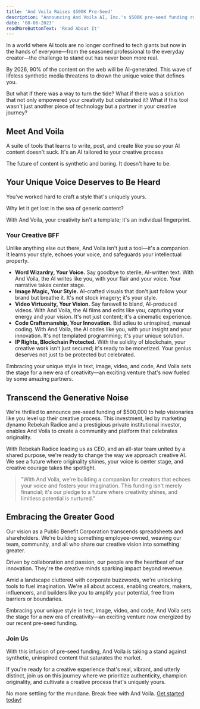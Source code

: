 ```yaml
---
title: 'And Voila Raises $500K Pre-Seed'
description: "Announcing And Voila AI, Inc.'s $500K pre-seed funding round, featuring Rebekah Radice and a leading private institutional investor. We're set to rock the content cosmos!"
date: '08-06-2023'
readMoreButtonText: 'Read About It'
---
```


In a world where AI tools are no longer confined to tech giants but now in the hands of everyone—from the seasoned professional to the everyday creator—the challenge to stand out has never been more real.

By 2026, 90% of the content on the web will be AI-generated. This wave of lifeless synthetic media threatens to drown the unique voice that defines you.

But what if there was a way to turn the tide? What if there was a solution that not only empowered your creativity but celebrated it? What if this tool wasn't just another piece of technology but a partner in your creative journey?

## Meet And Voila

A suite of tools that learns to write, post, and create like you so your AI content doesn't suck. It's an AI tailored to your creative process

The future of content is synthetic and boring. It doesn't have to be.

## Your Unique Voice Deserves to Be Heard

You've worked hard to craft a style that's uniquely yours.

Why let it get lost in the sea of generic content?

With And Voila, your creativity isn't a template; it's an individual fingerprint.

### Your Creative BFF

Unlike anything else out there, And Voila isn't just a tool—it's a companion. It learns your style, echoes your voice, and safeguards your intellectual property.

- **Word Wizardry, Your Voice.** Say goodbye to sterile, AI-written text. With And Voila, the AI writes like you, with your flair and your voice. Your narrative takes center stage.
- **Image Magic, Your Style.** AI-crafted visuals that don't just follow your brand but breathe it. It's not stock imagery; it's your style.
- **Video Virtuosity, Your Vision.** Say farewell to bland, AI-produced videos. With And Voila, the AI films and edits like you, capturing your energy and your vision. It's not just content; it's a cinematic experience.
- **Code Craftsmanship, Your Innovation.** Bid adieu to uninspired, manual coding. With And Voila, the AI codes like you, with your insight and your innovation. It's not templated programming; it's your unique solution.
- **IP Rights, Blockchain Protected.** With the solidity of blockchain, your creative work isn't just secured; it's ready to be monetized. Your genius deserves not just to be protected but celebrated.

Embracing your unique style in text, image, video, and code, And Voila sets the stage for a new era of creativity—an exciting venture that's now fueled by some amazing partners.

## Transcend the Generative Noise

We're thrilled to announce pre-seed funding of $500,000 to help visionaries like you level up their creative process. This investment, led by marketing dynamo Rebekah Radice and a prestigious private institutional investor, enables And Voila to create a community and platform that celebrates originality.

With Rebekah Radice leading us as CEO, and an all-star team united by a shared purpose, we're ready to change the way we approach creative AI. We see a future where originality shines, your voice is center stage, and creative courage takes the spotlight.

> "With And Voila, we're building a companion for creators that echoes your voice and fosters your imagination. This funding isn't merely financial; it's our pledge to a future where creativity shines, and limitless potential is nurtured."

## Embracing the Greater Good

Our vision as a Public Benefit Corporation transcends spreadsheets and shareholders. We're building something employee-owned, weaving our team, community, and all who share our creative vision into something greater.

Driven by collaboration and passion, our people are the heartbeat of our innovation. They're the creative minds sparking impact beyond revenue.

Amid a landscape cluttered with corporate buzzwords, we're unlocking tools to fuel imagination. We're all about access, enabling creators, makers, influencers, and builders like you to amplify your potential, free from barriers or boundaries.

Embracing your unique style in text, image, video, and code, And Voila sets the stage for a new era of creativity—an exciting venture now energized by our recent pre-seed funding.

### Join Us

With this infusion of pre-seed funding, And Voila is taking a stand against synthetic, uninspired content that saturates the market.

If you're ready for a creative experience that's real, vibrant, and utterly distinct, join us on this journey where we prioritize authenticity, champion originality, and cultivate a creative process that's uniquely yours.

No more settling for the mundane. Break free with And Voila. [Get started today!](https://app.andvoila.ai/sign-up)
